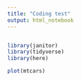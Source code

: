 ```yaml
---
title: "Coding test"
output: html_notebook
---
```

```bash
```

```r
library(janitor)
library(tidyverse)
library(here)
```

```r
plot(mtcars)
```

